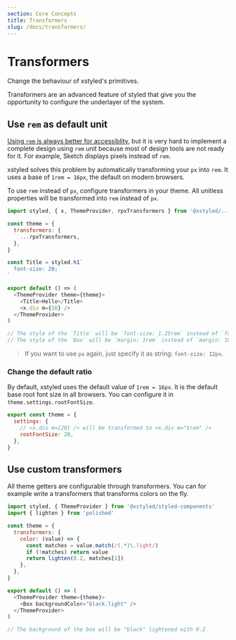 ```yaml
---
section: Core Concepts
title: Transformers
slug: /docs/transformers/
---
```


# Transformers

Change the behaviour of xstyled's primitives.

<carbon-ad />

Transformers are an advanced feature of styled that give you the opportunity to configure the underlayer of the system.

## Use `rem` as default unit

[Using `rem` is always better for accessiblity](https://engageinteractive.co.uk/blog/em-vs-rem-vs-px), but it is very hard to implement a complete design using `rem` unit because most of design tools are not ready for it. For example, Sketch displays pixels instead of `rem`.

xstyled solves this problem by automatically transforming your `px` into `rem`. It uses a base of `1rem = 16px`, the default on modern browsers.

To use `rem` instead of `px`, configure transformers in your theme. All unitless properties will be transformed into `rem` instead of `px`.

```js
import styled, { x, ThemeProvider, rpxTransformers } from '@xstyled/...'

const theme = {
  transformers: {
    ...rpxTransformers,
  },
}

const Title = styled.h1`
  font-size: 20;
`

export default () => (
  <ThemeProvider theme={theme}>
    <Title>Hello</Title>
    <x.div m={16} />
  </ThemeProvider>
)

// The style of the `Title` will be `font-size: 1.25rem` instead of `font-size: 1.25rem`.
// The style of the `Box` will be `margin: 1rem` instead of `margin: 16px`.
```

> If you want to use `px` again, just specify it as string: `font-size: 12px`.

### Change the default ratio

By default, xstyled uses the default value of `1rem = 16px`. It is the default base root font size in all browsers. You can configure it in `theme.settings.rootFontSize`.

```js
export const theme = {
  settings: {
    // <x.div m={20} /> will be transformed to <x.div m="1rem" />
    rootFontSize: 20,
  },
}
```

## Use custom transformers

All theme getters are configurable through transformers. You can for example write a transformers that transforms colors on the fly.

```js
import styled, { ThemeProvider } from '@xstyled/styled-components'
import { lighten } from 'polished'

const theme = {
  transformers: {
    color: (value) => {
      const matches = value.match(/(.*)\.light/)
      if (!matches) return value
      return lighten(0.2, matches[1])
    },
  },
}

export default () => (
  <ThemeProvider theme={theme}>
    <Box backgroundColor="black.light" />
  </ThemeProvider>
)

// The background of the box will be "black" lightened with 0.2
```
